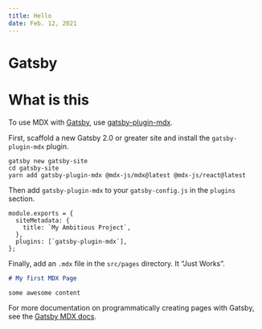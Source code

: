 ```yaml
---
title: Hello
date: Feb. 12, 2021
---
```


# Gatsby

<H1> What is this</H1>

To use MDX with [Gatsby][], use [gatsby-plugin-mdx][].

First, scaffold a new Gatsby 2.0 or greater site and install the `gatsby-plugin-mdx`
plugin.

```
gatsby new gatsby-site
cd gatsby-site
yarn add gatsby-plugin-mdx @mdx-js/mdx@latest @mdx-js/react@latest
```

Then add `gatsby-plugin-mdx` to your `gatsby-config.js` in the `plugins` section.

```
module.exports = {
  siteMetadata: {
    title: `My Ambitious Project`,
  },
  plugins: [`gatsby-plugin-mdx`],
};
```

Finally, add an `.mdx` file in the `src/pages` directory.
It “Just Works”.

```markdown
# My first MDX Page

some awesome content
```

For more documentation on programmatically creating pages with Gatsby, see
the [Gatsby MDX docs][gatsby-mdx-docs].

[gatsby]: https://gatsbyjs.com
[gatsby-mdx-docs]: https://gatsbyjs.com/docs/mdx/
[gatsby-plugin-mdx]: https://gatsbyjs.com/packages/gatsby-plugin-mdx/
